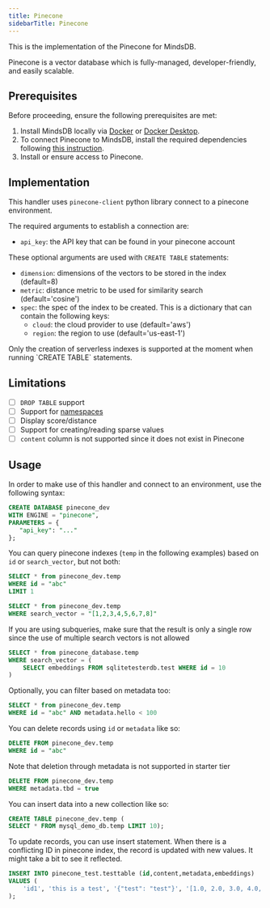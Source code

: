 ```yaml
---
title: Pinecone
sidebarTitle: Pinecone
---
```


This is the implementation of the Pinecone for MindsDB.

Pinecone is a vector database which is fully-managed, developer-friendly, and easily scalable.

## Prerequisites

Before proceeding, ensure the following prerequisites are met:

1. Install MindsDB locally via [Docker](/setup/self-hosted/docker) or [Docker Desktop](/setup/self-hosted/docker-desktop).
2. To connect Pinecone to MindsDB, install the required dependencies following [this instruction](/setup/self-hosted/docker#install-dependencies).
3. Install or ensure access to Pinecone.

## Implementation

This handler uses `pinecone-client` python library connect to a pinecone environment.

The required arguments to establish a connection are:

* `api_key`: the API key that can be found in your pinecone account

These optional arguments are used with `CREATE TABLE` statements:

* `dimension`: dimensions of the vectors to be stored in the index (default=8)
* `metric`: distance metric to be used for similarity search (default='cosine')
* `spec`: the spec of the index to be created. This is a dictionary that can contain the following keys:
  * `cloud`: the cloud provider to use (default='aws')
  * `region`: the region to use (default='us-east-1')

<Note>
Only the creation of serverless indexes is supported at the moment when running `CREATE TABLE` statements.
</Note>

## Limitations

- [ ] `DROP TABLE` support
- [ ] Support for [namespaces](https://docs.pinecone.io/docs/namespaces)
- [ ] Display score/distance
- [ ] Support for creating/reading sparse values
- [ ] `content` column is not supported since it does not exist in Pinecone

## Usage

In order to make use of this handler and connect to an environment, use the following syntax:

```sql
CREATE DATABASE pinecone_dev
WITH ENGINE = "pinecone",
PARAMETERS = {
   "api_key": "..."
};
```

You can query pinecone indexes (`temp` in the following examples) based on `id` or `search_vector`, but not both:

```sql
SELECT * from pinecone_dev.temp
WHERE id = "abc"
LIMIT 1
```

```sql
SELECT * from pinecone_dev.temp
WHERE search_vector = "[1,2,3,4,5,6,7,8]"
```

If you are using subqueries, make sure that the result is only a single row since the use of multiple search vectors is not allowed

```sql
SELECT * from pinecone_database.temp
WHERE search_vector = (
    SELECT embeddings FROM sqlitetesterdb.test WHERE id = 10
)
```

Optionally, you can filter based on metadata too:

```sql
SELECT * from pinecone_dev.temp
WHERE id = "abc" AND metadata.hello < 100
```

You can delete records using `id` or `metadata` like so:

```sql
DELETE FROM pinecone_dev.temp
WHERE id = "abc"
```

Note that deletion through metadata is not supported in starter tier

```sql
DELETE FROM pinecone_dev.temp
WHERE metadata.tbd = true
```

You can insert data into a new collection like so:

```sql
CREATE TABLE pinecone_dev.temp (
SELECT * FROM mysql_demo_db.temp LIMIT 10);
```

To update records, you can use insert statement. When there is a conflicting ID in pinecone index, the record is updated with new values. It might take a bit to see it reflected.

```sql
INSERT INTO pinecone_test.testtable (id,content,metadata,embeddings)
VALUES (
    'id1', 'this is a test', '{"test": "test"}', '[1.0, 2.0, 3.0, 4.0, 5.0, 6.0, 7.0, 8.0]'
);
```

